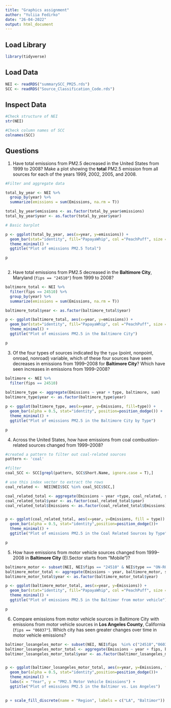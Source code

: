 ---
title: "Graphics assignment"
author: "Yuliia Fedirko"
date: "26-04-2022"
output: html_document
---

## Load Library

```{r}
library(tidyverse)
```

## Load Data

```{r}
NEI <- readRDS("summarySCC_PM25.rds")
SCC <- readRDS("Source_Classification_Code.rds")
```

## Inspect Data

```{r}
#Check structure of NEI
str(NEI)

```
```{r}
#Check column names of SCC
colnames(SCC)
```


## Questions


1. Have total emissions from PM2.5 decreased in the United States from 1999 to 2008? Make a plot showing the **total** PM2.5 emission from all sources for each of the years 1999, 2002, 2005, and 2008.

```{r}
#Filter and aggregate data

total_by_year <- NEI %>% 
  group_by(year) %>% 
  summarize(emissions = sum(Emissions, na.rm = T))

total_by_year$emissions <- as.factor(total_by_year$emissions)
total_by_year$year <- as.factor(total_by_year$year)

```

```{r}
  
# Basic barplot

p <- ggplot(total_by_year, aes(x=year, y=emissions)) + 
  geom_bar(stat="identity", fill="PapayaWhip", col ="PeachPuff", size = .1)+
  theme_minimal() +
  ggtitle("Plot of emissions PM2.5 Total")

p
   
```



2. Have total emissions from PM2.5 decreased in the **Baltimore City**, Maryland (`fips == "24510"`) from 1999 to 2008?

```{r}
baltimore_total <- NEI %>% 
  filter(fips == 24510) %>% 
  group_by(year) %>% 
  summarize(emissions = sum(Emissions, na.rm = T))

baltimore_total$year <- as.factor(baltimore_total$year)

p <- ggplot(baltimore_total, aes(x=year, y=emissions)) + 
  geom_bar(stat="identity", fill="PapayaWhip", col ="PeachPuff", size = .1)+
  theme_minimal() +
  ggtitle("Plot of emissions PM2.5 in the Baltimore City")

p

```


3. Of the four types of sources indicated by the `type` (point, nonpoint, onroad, nonroad) variable, which of these four sources have seen decreases in emissions from 1999–2008 for **Baltimore City**? Which have seen increases in emissions from 1999–2008?
```{r}
baltimore <- NEI %>% 
  filter(fips == 24510)
  
baltimore_type <- aggregate(Emissions ~ year + type, baltimore, sum)
baltimore_type$year <- as.factor(baltimore_type$year)

```

```{r}
p <- ggplot(baltimore_type, aes(x=year, y=Emissions, fill=type)) + 
  geom_bar(alpha = 0.5, stat="identity", position=position_dodge()) +
  theme_minimal() +
  ggtitle("Plot of emissions PM2.5 in the Baltimore City by Type")

p
```

4. Across the United States, how have emissions from coal combustion-related sources changed from 1999–2008?

```{r}
#created a pattern to filter out coal-related sources
pattern <- 'coal'

#filter
coal_SCC <- SCC[grepl(pattern, SCC$Short.Name, ignore.case = T),]

# use this index vector to extract the rows
coal_related <-  NEI[NEI$SCC %in% coal_SCC$SCC,]

```

```{r}
coal_related_total <- aggregate(Emissions ~ year +type, coal_related, sum)
coal_related_total$year <- as.factor(coal_related_total$year)
coal_related_total$Emissions <- as.factor(coal_related_total$Emissions)


p <- ggplot(coal_related_total, aes(x=year, y=Emissions, fill = type)) + 
  geom_bar(alpha = 0.5, stat="identity",position=position_dodge())+
  theme_minimal() +
  ggtitle("Plot of emissions PM2.5 in the Coal Related Sources by Type")

p

```


5. How have emissions from motor vehicle sources changed from 1999–2008 in **Baltimore City** (EI.Sector starts from "Mobile")?

```{r}
baltimore_motor <- subset(NEI, NEI$fips == "24510" & NEI$type == "ON-ROAD")
baltimore_motor_total <- aggregate(Emissions ~ year, baltimore_motor, sum)
baltimore_motor_total$year <- as.factor(baltimore_motor_total$year)

p <- ggplot(baltimore_motor_total, aes(x=year, y=Emissions)) + 
  geom_bar(stat="identity", fill="PapayaWhip", col ="PeachPuff", size = .1)+
  theme_minimal() +
  ggtitle("Plot of emissions PM2.5 in the Baltimor from motor vehicle")

p
```


6. Compare emissions from motor vehicle sources in Baltimore City with emissions from motor vehicle sources in **Los Angeles County**, California (`fips == "06037"`). Which city has seen greater changes over time in motor vehicle emissions?

```{r}
baltimor_losangeles_motor <- subset(NEI, NEI$fips  %in% c("24510","06037") & NEI$type == "ON-ROAD")
baltimor_losangeles_motor_total <- aggregate(Emissions ~ year + fips, baltimor_losangeles_motor, sum)
baltimor_losangeles_motor_total$year <- as.factor(baltimor_losangeles_motor_total$year)


p <- ggplot(baltimor_losangeles_motor_total, aes(x=year, y=Emissions, fill = fips)) + 
  geom_bar(alpha = 0.5, stat="identity",position=position_dodge())+
  theme_minimal() +
  labs(x = "Year", y = "PM2.5 Motor Vehicle Emissions") +
  ggtitle("Plot of emissions PM2.5 in the Baltimor vs. Los Angeles") 
  

p + scale_fill_discrete(name = "Region", labels = c("LA", "Baltimor"))


```



